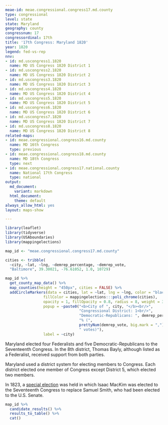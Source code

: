 ```yaml
---
meae-id: meae.congressional.congress17.md.county
type: congressional
level: state
state: Maryland
geography: county
congressnum: 17
congressordinal: 17th
title: '17th Congress: Maryland 1820'
year: 1820
legend: fed-vs-rep
nnv:
- id: md.uscongress1.1820
  name: MD US Congress 1820 District 1
- id: md.uscongress2.1820
  name: MD US Congress 1820 District 2
- id: md.uscongress3.1820
  name: MD US Congress 1820 District 3
- id: md.uscongress4.1820
  name: MD US Congress 1820 District 4
- id: md.uscongress5.1820
  name: MD US Congress 1820 District 5
- id: md.uscongress6.1820
  name: MD US Congress 1820 District 6
- id: md.uscongress7.1820
  name: MD US Congress 1820 District 7
- id: md.uscongress8.1820
  name: MD US Congress 1820 District 8
related-maps:
- id: meae.congressional.congress16.md.county
  name: MD 16th Congress
  type: previous
- id: meae.congressional.congress18.md.county
  name: MD 18th Congress
  type: next
- id: meae.congressional.congress17.national.county
  name: National 17th Congress
  type: national
output:
  md_document:
    variant: markdown
  html_document:
    theme: default
always_allow_html: yes
layout: maps-show

---
```


```r
library(leaflet)
library(tidyverse)
library(USAboundaries)
library(mappingelections)

map_id <- "meae.congressional.congress17.md.county"

cities <- tribble(
  ~city, ~lat, ~lng, ~demrep_percentage, ~demrep_vote,
  "Baltimore", 39.30021, -76.61052, 1.0, 10729)
```

<div class="map">

```r
map_id %>%
  get_county_map_data() %>%
  map_counties(height = "450px", cities = FALSE) %>%
  addCircleMarkers(data = cities, lat = ~lat, lng = ~lng, color = "black",
                 fillColor = mappingelections:::poli_chrome(cities),
                 opacity = 1, fillOpacity = 0.8, radius = 8, weight = 3,
                 popup = ~paste0("<b>City of ", city, "</b><br/>",
                                 "Congressional District: 1<br/>",
                                 "Democratic-Republicans: ", demrep_percentage * 100,
                                 "% (", 
                                 prettyNum(demrep_vote, big.mark = ","),
                                 " votes)"),
                 label = ~city)
```

</div>

Maryland elected four Federalists and five Democratic-Republicans to the Seventeenth Congress. In the 8th district, Thomas Bayly, although listed as a Federalist, received support from both parties.

Maryland used a district system for electing members to Congress. Each district elected one member of Congress except District 5, which elected two members.

In 1823, a [special election](https://elections.lib.tufts.edu/catalog/tufts:md.uscongress5.special.17thcongress.1823) was held in which Isaac MacKim was elected to the Seventeenth Congress to replace Samuel Smith, who had been elected to the U.S. Senate.

<div class="results-table">

```r
map_id %>%
  candidate_results() %>%
  results_to_table() %>%
  cat()
```

</div>
